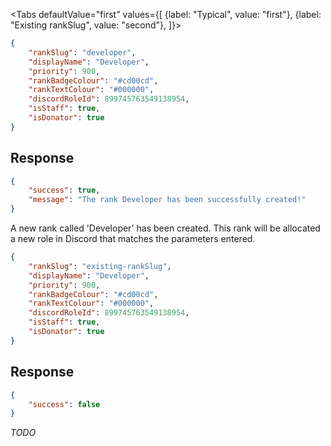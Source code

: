 <Tabs
    defaultValue="first"
    values={[
        {label: "Typical", value: "first"},
        {label: "Existing rankSlug", value: "second"},
    ]}>
<TabItem value="first">

```json
{
    "rankSlug": "developer",
    "displayName": "Developer",
    "priority": 900,
    "rankBadgeColour": "#cd00cd",
    "rankTextColour": "#000000",
    "discordRoleId": 899745763549138954,
    "isStaff": true,
    "isDonator": true
}
```

## Response

```json
{
    "success": true,
    "message": "The rank Developer has been successfully created!"
}
```

A new rank called 'Developer' has been created. This rank will be allocated a
new role in Discord that matches the parameters entered.

</TabItem>
<TabItem value="second">

```json
{
    "rankSlug": "existing-rankSlug",
    "displayName": "Developer",
    "priority": 900,
    "rankBadgeColour": "#cd00cd",
    "rankTextColour": "#000000",
    "discordRoleId": 899745763549138954,
    "isStaff": true,
    "isDonator": true
}
```

## Response

```json
{
    "success": false
}
```

*TODO*

</TabItem>
</Tabs>

